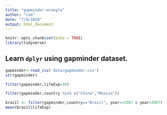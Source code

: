 ```yaml
---
title: "gapminder-wrangle"
author: "cxm"
date: "7/9/2020"
output: html_document
---
```


```r
knitr::opts_chunk$set(echo = TRUE)
library(tidyverse)
```

## Learn `dplyr` using gapminder dataset.

```r
gapminder<-read_csv('data/gapminder.csv')
str(gapminder)
```

```r
filter(gapminder,lifeExp<30)
```

```r
filter(gapminder,country %in% c("China","Mexico"))
```

```r
brazil <- filter(gapminder,country=="Brazil", year>=1987 & year<2007)
mean(brazil$lifeExp)
```

